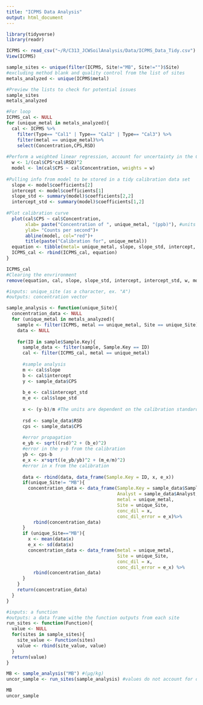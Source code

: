 ```yaml
---
title: "ICPMS Data Analysis"
output: html_document
---
```


```r
library(tidyverse)
library(readr)
```

```r
ICPMS <- read_csv("~/R/C313_JCWSoilAnalysis/Data/ICPMS_Data_Tidy.csv")
View(ICPMS)
```

```r
sample_sites <- unique(filter(ICPMS, Site!="MB", Site!="")$Site)
#excluding method blank and quality control from the list of sites
metals_analyzed <- unique(ICPMS$metal)

#Preview the lists to check for potential issues
sample_sites
metals_analyzed
```

```r
#For loop
ICPMS_cal <- NULL
for (unique_metal in metals_analyzed){
  cal <- ICPMS %>%
    filter(Type== "Cal1" | Type== "Cal2" | Type== "Cal3") %>%
    filter(metal == unique_metal)%>%
    select(Concentration,CPS,RSD)
  
#Perform a weighted linear regression, account for uncertainty in the CPS by weighting the regression with the RSD readings  
  w <- 1/(cal$CPS*cal$RSD)^2
  model <- lm(cal$CPS ~ cal$Concentration, weights = w)
  
#Pulling info from model to be stored in a tidy calibration data set  
  slope <- model$coefficients[2]
  intercept <- model$coefficients[1]
  slope_std <- summary(model)$coefficients[2,2]
  intercept_std <- summary(model)$coefficients[1,2]
 
#Plot calibration curve   
  plot(cal$CPS ~ cal$Concentration,
       xlab= paste("Concentration of ", unique_metal, "(ppb)"), #units from the standard solution prepared at OHSU (µg/L)
       ylab= "Counts per second")+
       abline(model, col="red")+
       title(paste("Calibration for", unique_metal))
  equation <- tibble(metal= unique_metal, slope, slope_std, intercept, intercept_std)
  ICPMS_cal <- rbind(ICPMS_cal, equation)
}

ICPMS_cal
#Clearing the envrironment
remove(equation, cal, slope, slope_std, intercept, intercept_std, w, model, unique_metal)
```

```r
#inputs: unique_site (as a character, ex. "A")
#outputs: concentration vector

sample_analysis <- function(unique_Site){
  concentration_data <- NULL
  for (unique_metal in metals_analyzed){
    sample <- filter(ICPMS, metal == unique_metal, Site == unique_Site)
    data <- NULL
    
    for(ID in sample$Sample.Key){
      sample_data <- filter(sample, Sample.Key == ID)
      cal <- filter(ICPMS_cal, metal == unique_metal)
      
      #sample analysis
      m <- cal$slope
      b <- cal$intercept
      y <- sample_data$CPS
      
      b_e <- cal$intercept_std
      m_e <- cal$slope_std
      
      x <- (y-b)/m #The units are dependent on the calibration standards (Kg/mL)
      
      rsd <- sample_data$RSD
      cps <- sample_data$CPS
      
      #error propagation
      e_yb <- sqrt((rsd)^2 + (b_e)^2) 
      #error in the y-b from the calibration
      yb <- cps-b
      e_x <- x*sqrt((e_yb/yb)^2 + (m_e/m)^2)
      #error in x from the calibration
      
      data <- rbind(data, data_frame(Sample.Key = ID, x, e_x))
      if(unique_Site!= "MB"){
        concentration_data <- data_frame(Sample.Key = sample_data$Sample.Key,
                                         Analyst = sample_data$Analyst,
                                         metal = unique_metal,
                                         Site = unique_Site,
                                         conc_dil = x,
                                         conc_dil_error = e_x)%>%
          rbind(concentration_data)
      }
      if (unique_Site=="MB"){
        x <- mean(data$x)
        e_x <- sd(data$x)
        concentration_data <- data_frame(metal = unique_metal,
                                         Site = unique_Site,
                                         conc_dil = x,
                                         conc_dil_error = e_x) %>%
          rbind(concentration_data)
      }
    }
    return(concentration_data)
  }
}
```

```r
#inputs: a function
#outputs: a data frame withe the function outputs from each site
run_sites <- function(Function){
  value <- NULL
  for(sites in sample_sites){
    site_value <- Function(sites)
    value <- rbind(site_value, value)
  }
  return(value)
}
```

```r
MB <- sample_analysis("MB") #(µg/kg)
uncor_sample <- run_sites(sample_analysis) #values do not account for dilutions (µg/kg)

MB
uncor_sample
```


